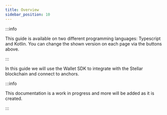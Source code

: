 ```yaml
---
title: Overview
sidebar_position: 10
---
```



<LanguageButtons />

:::info

This guide is available on two different programming languages: Typescript and Kotlin. You can change the shown version on each page via the buttons above.

:::

In this guide we will use the Wallet SDK to integrate with the Stellar blockchain and connect to anchors.

:::info

This documentation is a work in progress and more will be added as it is created.

:::
